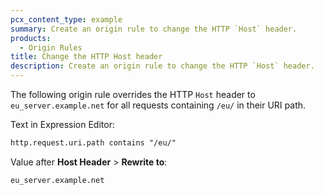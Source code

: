 ```yaml
---
pcx_content_type: example
summary: Create an origin rule to change the HTTP `Host` header.
products:
  - Origin Rules
title: Change the HTTP Host header
description: Create an origin rule to change the HTTP `Host` header.
---
```



The following origin rule overrides the HTTP `Host` header to `eu_server.example.net` for all requests containing `/eu/` in their URI path.

<Tabs syncKey="dashPlusAPI">
<TabItem label="Dashboard" no-code="true">

<Example>

Text in Expression Editor:

```txt
http.request.uri.path contains "/eu/"
```

Value after **Host Header** > **Rewrite to**:

```txt
eu_server.example.net
```

</Example>

</TabItem>
<TabItem label="API" no-code="true">

<Render file="origin-rules-api-change-host-header" />

</TabItem>
</Tabs>
